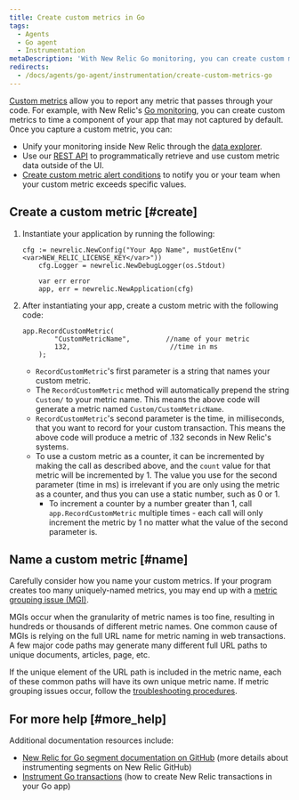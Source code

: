 ```yaml
---
title: Create custom metrics in Go
tags:
  - Agents
  - Go agent
  - Instrumentation
metaDescription: 'With New Relic Go monitoring, you can create custom metrics to time a component of your app that may not captured by default.'
redirects:
  - /docs/agents/go-agent/instrumentation/create-custom-metrics-go
---
```


[Custom metrics](/docs/agents/manage-apm-agents/agent-data/collect-custom-metrics) allow you to report any metric that passes through your code. For example, with New Relic's [Go monitoring](/docs/agents/go-agent/get-started/get-new-relic-go), you can create custom metrics to time a component of your app that may not captured by default. Once you capture a custom metric, you can:

* Unify your monitoring inside New Relic through the [data explorer](/docs/query-your-data/explore-query-data/data-explorer/introduction-data-explorer).
* Use our [REST API](/docs/apis/rest-api-v2/requirements/new-relic-rest-api-v2-getting-started) to programmatically retrieve and use custom metric data outside of the UI.
* [Create custom metric alert conditions](/docs/alerts/new-relic-alerts/configuring-alert-policies/define-custom-metrics-alert-condition) to notify you or your team when your custom metric exceeds specific values.

## Create a custom metric [#create]

1. Instantiate your application by running the following:

   ```
   cfg := newrelic.NewConfig("Your App Name", mustGetEnv("<var>NEW_RELIC_LICENSE_KEY</var>"))
       cfg.Logger = newrelic.NewDebugLogger(os.Stdout)

       var err error
       app, err = newrelic.NewApplication(cfg)
   ```
2. After instantiating your app, create a custom metric with the following code:

   ```
   app.RecordCustomMetric(
           "CustomMetricName",         //name of your metric
           132,                         //time in ms
       );
   ```

   * `RecordCustomMetric`'s first parameter is a string that names your custom metric.
   * The `RecordCustomMetric` method will automatically prepend the string `Custom/` to your metric name. This means the above code will generate a metric named `Custom/CustomMetricName`.
   * `RecordCustomMetric`'s second parameter is the time, in milliseconds, that you want to record for your custom transaction. This means the above code will produce a metric of .132 seconds in New Relic's systems.
   * To use a custom metric as a counter, it can be incremented by making the call as described above, and the `count` value for that metric will be incremented by 1. The value you use for the second parameter (time in ms) is irrelevant if you are only using the metric as a counter, and thus you can use a static number, such as 0 or 1.
     * To increment a counter by a number greater than 1, call `app.RecordCustomMetric` multiple times - each call will only increment the metric by 1 no matter what the value of the second parameter is.

## Name a custom metric [#name]

Carefully consider how you name your custom metrics. If your program creates too many uniquely-named metrics, you may end up with a [metric grouping issue (MGI)](/docs/agents/manage-apm-agents/troubleshooting/metric-grouping-issues).

MGIs occur when the granularity of metric names is too fine, resulting in hundreds or thousands of different metric names. One common cause of MGIs is relying on the full URL name for metric naming in web transactions. A few major code paths may generate many different full URL paths to unique documents, articles, page, etc.

If the unique element of the URL path is included in the metric name, each of these common paths will have its own unique metric name. If metric grouping issues occur, follow the [troubleshooting procedures](/docs/agents/manage-apm-agents/troubleshooting/metric-grouping-issues).

## For more help [#more_help]

Additional documentation resources include:

* [New Relic for Go segment documentation on GitHub](https://github.com/newrelic/go-agent/blob/master/segments.go) (more details about instrumenting segments on New Relic GitHub)
* [Instrument Go transactions](/docs/agents/go-agent/get-started/instrument-go-transactions) (how to create New Relic transactions in your Go app)
